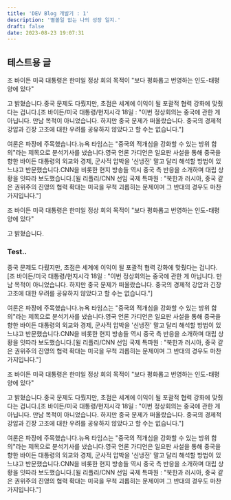 ```yaml
---
title: 'DEV Blog 개발기 : 1'
description: '별볼일 없는 나의 성장 일지.'
draft: false
date: 2023-08-23 19:07:31
---
```


## 테스트용 글

조 바이든 미국 대통령은 한미일 정상 회의 목적이 "보다 평화롭고 번영하는 인도-태평양에 있다"

고 밝혔습니다.중국 문제도 다뤘지만, 초점은 세계에 이익이 될 포괄적 협력 강화에 맞췄다는 겁니다.[조 바이든/미국 대통령/현지시각 18일 : "이번 정상회의는 중국에 관한 게 아닙니다. 만남 목적이 아니었습니다. 하지만 중국 문제가 떠올랐습니다. 중국의 경제적 강압과 긴장 고조에 대한 우려를 공유하지 않았다고 할 수는 없습니다."]

여론은 파장에 주목했습니다.뉴욕 타임스는 "중국의 적개심을 강화할 수 있는 방위 합의"라는 제목으로 분석기사를 냈습니다.영국 언론 가디언은 일요판 사설을 통해 중국을 향한 바이든 대통령의 외교와 경제, 군사적 압박을 '신냉전' 말고 달리 해석할 방법이 있느냐고 반문했습니다.CNN을 비롯한 현지 방송들 역시 중국 측 반응을 소개하며 대립 상황을 잇따라 보도했습니다.[윌 리플리/CNN 선임 국제 특파원 : "북한과 러시아, 중국 같은 권위주의 진영의 협력 확대는 미국을 무척 괴롭히는 문제이며 그 반대의 경우도 마찬가지입니다."]

조 바이든 미국 대통령은 한미일 정상 회의 목적이 "보다 평화롭고 번영하는 인도-태평양에 있다"

고 밝혔습니다.


### Test..

중국 문제도 다뤘지만, 초점은 세계에 이익이 될 포괄적 협력 강화에 맞췄다는 겁니다.[조 바이든/미국 대통령/현지시각 18일 : "이번 정상회의는 중국에 관한 게 아닙니다. 만남 목적이 아니었습니다. 하지만 중국 문제가 떠올랐습니다. 중국의 경제적 강압과 긴장 고조에 대한 우려를 공유하지 않았다고 할 수는 없습니다."]

여론은 파장에 주목했습니다.뉴욕 타임스는 "중국의 적개심을 강화할 수 있는 방위 합의"라는 제목으로 분석기사를 냈습니다.영국 언론 가디언은 일요판 사설을 통해 중국을 향한 바이든 대통령의 외교와 경제, 군사적 압박을 '신냉전' 말고 달리 해석할 방법이 있느냐고 반문했습니다.CNN을 비롯한 현지 방송들 역시 중국 측 반응을 소개하며 대립 상황을 잇따라 보도했습니다.[윌 리플리/CNN 선임 국제 특파원 : "북한과 러시아, 중국 같은 권위주의 진영의 협력 확대는 미국을 무척 괴롭히는 문제이며 그 반대의 경우도 마찬가지입니다."]

조 바이든 미국 대통령은 한미일 정상 회의 목적이 "보다 평화롭고 번영하는 인도-태평양에 있다"

고 밝혔습니다.중국 문제도 다뤘지만, 초점은 세계에 이익이 될 포괄적 협력 강화에 맞췄다는 겁니다.[조 바이든/미국 대통령/현지시각 18일 : "이번 정상회의는 중국에 관한 게 아닙니다. 만남 목적이 아니었습니다. 하지만 중국 문제가 떠올랐습니다. 중국의 경제적 강압과 긴장 고조에 대한 우려를 공유하지 않았다고 할 수는 없습니다."]

여론은 파장에 주목했습니다.뉴욕 타임스는 "중국의 적개심을 강화할 수 있는 방위 합의"라는 제목으로 분석기사를 냈습니다.영국 언론 가디언은 일요판 사설을 통해 중국을 향한 바이든 대통령의 외교와 경제, 군사적 압박을 '신냉전' 말고 달리 해석할 방법이 있느냐고 반문했습니다.CNN을 비롯한 현지 방송들 역시 중국 측 반응을 소개하며 대립 상황을 잇따라 보도했습니다.[윌 리플리/CNN 선임 국제 특파원 : "북한과 러시아, 중국 같은 권위주의 진영의 협력 확대는 미국을 무척 괴롭히는 문제이며 그 반대의 경우도 마찬가지입니다."]
